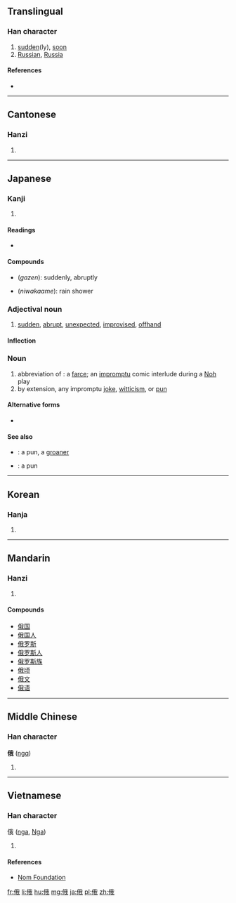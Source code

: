 ==Translingual==

===Han character===
{{Han char|rn=9|rad=人|as=07|sn=9|four=2325<sub>0</sub>|canj=人竹手戈 (OHQI)|ids=⿰[[亻]][[我]]}}

# [[sudden]](ly), [[soon]]
# [[Russian]], [[Russia]]

====References====
* {{Han ref|kx=0104.060|dkj=00665|dj=0220.060|hdz=10162.140|uh=4FC4|ud=20420|bh=AB58|bd=43864}}

----

==Cantonese==

===Hanzi===
{{yue-hanzi|jyut=|y=ngo5}}

# {{defn|lang=yue|sort=人07}}

----

==Japanese==

===Kanji===
{{ja-kanji|grade=|rs=人07}}

# {{defn|lang=ja|sort=人07}}

====Readings====
* {{ja-readings|on=[[が]] (''ga'')|kun=[[にわか]] (''niwaka'')}}

====Compounds====
* {{l|ja|俄然}} (''gazen''): suddenly, abruptly
* {{l|ja|俄雨}} (''niwakaame''): rain shower

===Adjectival noun===
{{ja-adj|infl=な|にわか}}

# [[sudden]], [[abrupt]], [[unexpected]], [[improvised]], [[offhand]]

====Inflection====
{{ja-na|にわか}}

===Noun===
{{ja-noun|にわか}}

# abbreviation of {{ja-r|俄狂言|にわか きょうげん}}: a [[farce]]; an [[impromptu]] comic interlude during a [[Noh]] play
# by extension, any impromptu [[joke]], [[witticism]], or [[pun]]

====Alternative forms====
* {{l|ja|仁輪加}}

====See also====
* {{ja-r|駄洒落|だじゃれ}}: a pun, a [[groaner]]
* {{ja-r|地口|じぐち}}: a pun
----

==Korean==

===Hanja===
{{ko-hanja|hangeul=아|rv=a|mr=a}}

# {{defn|lang=ko|sort=人07}}

----

==Mandarin==

===Hanzi===
{{cmn-hanzi|pin=[[é]] ([[e2]])|wg=o<sup>2</sup>}}

# {{defn|lang=cmn|sort=人07}}

====Compounds====
* [[俄国]]
* [[俄国人]]
* [[俄罗斯]]
* [[俄罗斯人]]
* [[俄罗斯族]]
* [[俄顷]]
* [[俄文]]
* [[俄语]]

----

==Middle Chinese==

===Han character===
'''俄''' ([[ngɑ]])<!--note: the vowel "ɑ" is an IPA symbol, and is not the same as the vowel "a"-->

# {{defn|lang=ltc|sort=人07}}

----

==Vietnamese==

===Han character===
俄 ([[nga]], [[Nga]]){{attention|vi|chu nom or chu han readings?}}

# {{defn|lang=vi|sort=人07}}

====References====
*[http://nomfoundation.org/common/nom_details.php?codepoint=4fc4 Nom Foundation]

[[fr:俄]]
[[li:俄]]
[[hu:俄]]
[[mg:俄]]
[[ja:俄]]
[[pl:俄]]
[[zh:俄]]